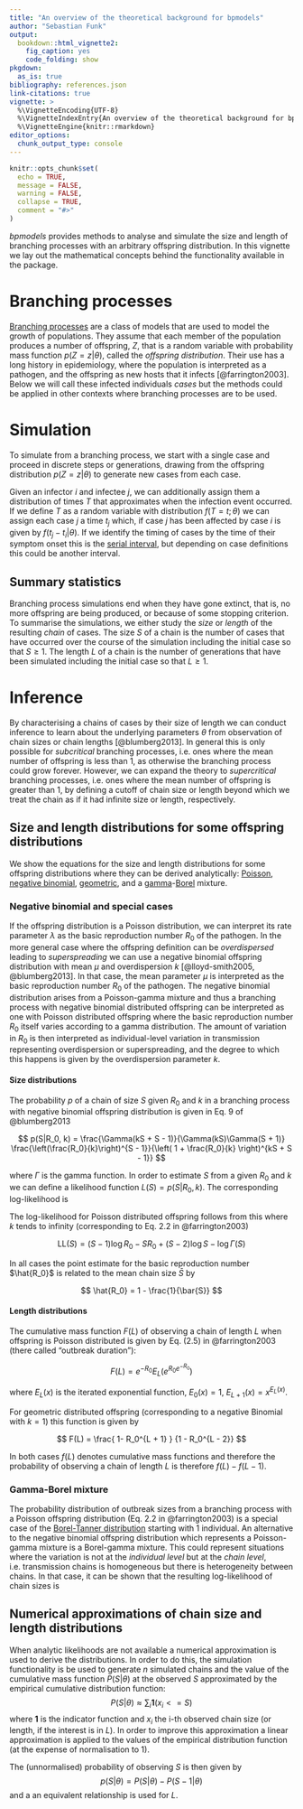 ```yaml
---
title: "An overview of the theoretical background for bpmodels"
author: "Sebastian Funk"
output:
  bookdown::html_vignette2:
    fig_caption: yes
    code_folding: show
pkgdown:
  as_is: true
bibliography: references.json
link-citations: true
vignette: >
  %\VignetteEncoding{UTF-8}
  %\VignetteIndexEntry{An overview of the theoretical background for bpmodels}
  %\VignetteEngine{knitr::rmarkdown}
editor_options:
  chunk_output_type: console
---
```


```r
knitr::opts_chunk$set(
  echo = TRUE,
  message = FALSE,
  warning = FALSE,
  collapse = TRUE,
  comment = "#>"
)
```

_bpmodels_ provides methods to analyse and simulate the size and length of branching processes with an arbitrary offspring distribution.
In this vignette we lay out the mathematical concepts behind the functionality available
in the package.

# Branching processes

[Branching processes](https://en.wikipedia.org/wiki/Branching_process) are a class of models that are used to model the growth of populations. They assume that each member of the population produces a number of offspring, $Z$, that is a random variable with probability mass function $p(Z = z | \theta)$, called the _offspring distribution_.
Their use has a long history in epidemiology, where the population is interpreted as a pathogen, and the offspring as new hosts that it infects [@farrington2003].
Below we will call these infected individuals _cases_ but the methods could be applied in other contexts where branching processes are to be used.

# Simulation

To simulate from a branching process, we start with a single case and proceed in discrete steps or generations, drawing from the offspring distribution $p(Z=z | \theta)$ to generate new cases from each case.

Given an infector $i$ and infectee $j$, we can additionally assign them a distribution of times $T$ that approximates when the infection event occurred. If we define $T$ as a random variable with distribution $f(T = t; \theta)$ we can assign each case $j$ a time $t_{j}$ which, if case $j$ has been affected by case $i$ is given by $f(t_{j} - t_{i} | \theta)$.
If we identify the timing of cases by the time of their symptom onset this is the [serial interval](https://en.wikipedia.org/wiki/Serial_interval), but depending on case definitions this could be another interval.

## Summary statistics

Branching process simulations end when they have gone extinct, that is, no more offspring are being produced, or because of some stopping criterion. To summarise the simulations, we either study the _size_ or _length_ of the resulting _chain_ of cases.
The size $S$ of a chain is the number of cases that have occurred over the course of the simulation including the initial case so that $S \geq 1$.
The length $L$ of a chain is the number of generations that have been simulated including the initial case so that $L \geq 1$.

# Inference

By characterising a chains of cases by their size of length we can conduct inference to learn about the underlying parameters $\theta$ from observation of chain sizes or chain lengths [@blumberg2013].
In general this is only possible for _subcritical_ branching processes, i.e. ones where the mean number of offspring is less than 1, as otherwise the branching process could grow forever.
However, we can expand the theory to _supercritical_ branching processes, i.e. ones where the mean number of offspring is greater than 1, by defining a cutoff of chain size or length beyond which we treat the chain as if it had infinite size or length, respectively.

## Size and length distributions for some offspring distributions

We show the equations for the size and length distributions for some offspring distributions where they can be derived analytically:
[Poisson](https://en.wikipedia.org/wiki/Poisson_distribution),
[negative binomial](https://en.wikipedia.org/wiki/Negative_binomial_distribution),
[geometric](https://en.wikipedia.org/wiki/Geometric_distribution),
and a [gamma](https://en.wikipedia.org/wiki/Gamma_distribution)-[Borel](https://en.wikipedia.org/wiki/Borel_distribution) mixture.

### Negative binomial and special cases

If the offspring distribution is a Poisson distribution, we can interpret its rate parameter $\lambda$ as the basic reproduction number $R_{0}$ of the pathogen.
In the more general case where the offspring definition can be _overdispersed_ leading to _superspreading_ we can use a negative binomial offspring distribution with mean $\mu$ and overdispersion $k$ [@lloyd-smith2005, @blumberg2013].
In that case, the mean parameter $\mu$ is interpreted as the basic reproduction number $R_0$ of the pathogen.
The negative binomial distribution arises from a Poisson-gamma mixture and thus a branching process with negative binomial distributed offspring can be interpreted as one with Poisson distributed offspring where the basic reproduction number $R_0$ itself varies according to a gamma distribution.
The amount of variation in $R_0$ is then interpreted as individual-level variation in transmission representing overdispersion or superspreading, and the degree to which this happens is given by the overdispersion parameter $k$.

#### Size distributions

The probability $p$ of a chain of size $S$ given $R_0$ and $k$ in a branching process with negative binomial offspring distribution is given in Eq. 9 of @blumberg2013

$$
p(S|R_0, k) = \frac{\Gamma(kS + S - 1)}{\Gamma(kS)\Gamma(S + 1)} \frac{\left(\frac{R_0}{k}\right)^{S - 1}}{\left( 1 + \frac{R_0}{k} \right)^{kS + S - 1}}
$$

where $\Gamma$ is the gamma function.
In order to estimate $S$ from a given $R_0$ and $k$ we can define a likelihood function $L(S) = p(S|R_0, k)$.
The corresponding log-likelihood is

\begin{align}
\mathrm{LL}(S) = &\log\Gamma(kS + S  - 1) - \left(\log\Gamma(kS) + \log\Gamma(S - 1) \right) \\
& + (S-1) \log \frac{R_0}{k} - (SR_0 + (S - 1)) \log \left(1 + \frac{R_0}{k}\right)
\end{align}

The log-likelihood for Poisson distributed offspring follows from this where $k$ tends to infinity (corresponding to Eq. 2.2 in @farrington2003)

$$
\mathrm{LL}(S) = (S - 1) \log R_0 - S R_0 + (S - 2) \log S - \log\Gamma(S)
$$

In all cases the point estimate for the basic reproduction number $\hat{R_0}$ is related to the mean chain size $\bar{S}$ by

$$
\hat{R_0} = 1 - \frac{1}{\bar{S}}
$$

#### Length distributions

The cumulative mass function $F(L)$ of observing a chain of length $L$ when offspring is Poisson distributed is given by Eq. (2.5) in @farrington2003 (there called "outbreak duration"):

$$
F(L) = e^{-R_0} E_L \left( e^{R_0 e^{-R_0} } \right)
$$

where $E_L(x)$ is the iterated exponential function, $E_0(x) = 1$, $E_{L + 1}(x) = x^{E_L(x)}$.

For geometric distributed offspring (corresponding to a negative Binomial with $k=1$) this function is given by

$$
F(L) = \frac{ 1- R_0^{L + 1} } {1 - R_0^{L - 2}}
$$

In both cases $f(L)$ denotes cumulative mass functions and therefore the probability of observing a chain of length $L$ is therefore $f(L) - f(L - 1)$.

### Gamma-Borel mixture

The probability distribution of outbreak sizes from a branching process with a Poisson offspring distribution (Eq. 2.2 in @farrington2003) is a special case of the [Borel-Tanner distribution](https://en.wikipedia.org/wiki/Borel_distribution#Borel%E2%80%93Tanner_distribution) starting with 1 individual.
An alternative to the negative binomial offspring distribution which represents a Poisson-gamma mixture is a Borel-gamma mixture.
This could represent situations where the variation is not at the _individual level_ but at the _chain level_, i.e. transmission chains is homogeneous but there is heterogeneity between chains.
In that case, it can be shown that the resulting log-likelihood of chain sizes is

\begin{align}
\mathrm{LL}(S) = &\log\Gamma(k + S - 1) - \left(\log\Gamma(k) + \log\Gamma(S + 1) \right) \\
& + (S-1) \log S - k \log \left(S + \frac{R_0}{k}\right)
\end{align}

## Numerical approximations of chain size and length distributions

When analytic likelihoods are not available a numerical approximation is used to derive the distributions.
In order to do this, the simulation functionality is be used to generate $n$ simulated chains and the value of the cumulative mass function $P(S|\theta)$ at the observed $S$ approximated by the empirical cumulative distribution function:
$$
P(S|\theta) \approx \sum_i \mathbf{1}(x_i <= S)
$$
where $\mathbf{1}$ is the indicator function and $x_i$ the i-th observed chain size (or length, if the interest is in $L$).
In order to improve this approximation a linear approximation is applied to the values of the empirical distribution function (at the expense of normalisation to 1).

The (unnormalised) probability of observing $S$ is then given by
$$
p(S|\theta) = P(S|\theta) - P(S - 1|\theta)
$$
and a an equivalent relationship is used for $L$.
